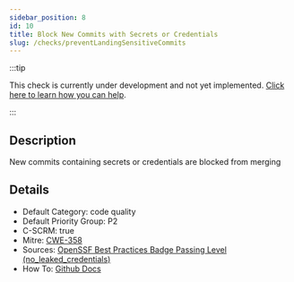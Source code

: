 ```yaml
---
sidebar_position: 8
id: 10
title: Block New Commits with Secrets or Credentials
slug: /checks/preventLandingSensitiveCommits
---
```


<!-- BANNER:START -->
:::tip

This check is currently under development and not yet implemented. [Click here to learn how you can help](/contribute).

:::
<!-- BANNER:END -->

<!-- DESCRIPTION:START -->
## Description
New commits containing secrets or credentials are blocked from merging
<!-- DESCRIPTION:END -->

<!-- DETAILS:START -->
## Details
- Default Category: code quality
- Default Priority Group: P2
- C-SCRM: true
- Mitre: [CWE-358](https://cwe.mitre.org/data/definitions/358.html)
- Sources: [OpenSSF Best Practices Badge Passing Level (no_leaked_credentials)](https://www.bestpractices.dev/en/criteria#0.no_leaked_credentials)
- How To: [Github Docs](https://docs.github.com/en/code-security/secret-scanning/about-secret-scanning)

<!-- DETAILS:END -->
